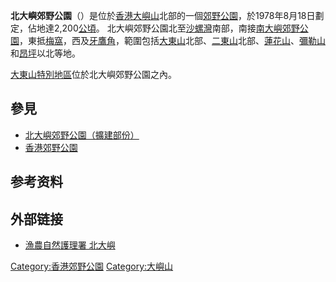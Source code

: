{{Unreferenced|time=2021-05-03T13:05:13+00:00}}
'''北大嶼郊野公園'''（{{lang-en|'''Lantau North Country Park'''}}）是位於[[香港|香港]][[大嶼山|大嶼山]]北部的一個[[郊野公園|郊野公園]]，於1978年8月18日劃定，佔地達2,200[[公頃|公頃]]。 北大嶼郊野公園北至[[沙螺灣|沙螺灣]]南部，南接[[南大嶼郊野公園|南大嶼郊野公園]]，東抵[[梅窩|梅窩]]，西及[[牙鷹角|牙鷹角]]，範圍包括[[大東山|大東山]]北部、[[二東山|二東山]]北部、[[蓮花山_(大嶼山)|蓮花山]]、[[彌勒山|彌勒山]]和[[昂坪|昂坪]]以北等地。

[[大東山特別地區|大東山特別地區]]位於北大嶼郊野公園之內。

==參見==
*[[北大嶼郊野公園（擴建部份）|北大嶼郊野公園（擴建部份）]]
*[[香港郊野公園|香港郊野公園]]

==参考资料==
{{Reflist}}

==外部链接==
*[http://www.afcd.gov.hk/tc_chi/country/cou_vis/cou_vis_cou/cou_vis_cou_ln/cou_vis_cou_ln.html 漁農自然護理署 北大嶼]{{Wayback|url=http://www.afcd.gov.hk/tc_chi/country/cou_vis/cou_vis_cou/cou_vis_cou_ln/cou_vis_cou_ln.html |date=20061013153744 }}

{{香港郊野公園}}

{{HK-cult-stub}}

[[Category:香港郊野公園|Category:香港郊野公園]]
[[Category:大嶼山|Category:大嶼山]]